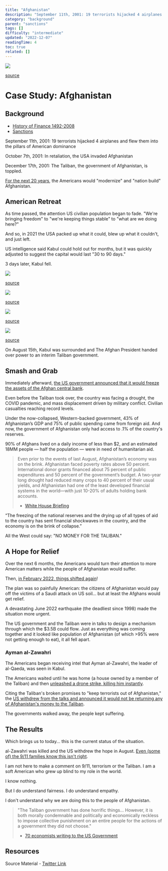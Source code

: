 ```yaml
---
title: "Afghanistan"
description: "September 11th, 2001: 19 terrorists hijacked 4 airplanes and flew them into the pillars of American dominance"
category: "background"
parent: "sanctions"
tags: []
difficulty: "intermediate"
updated: "2022-12-07"
readingTime: 4
toc: true
related: []
---
```


![](/images/sanctions-banner.webp)

[source](https://www.pewresearch.org/fact-tank/2021/09/28/u-s-veterans-have-mixed-views-of-afghanistan-withdrawal-but-are-highly-critical-of-how-biden-handled-it/)

# Case Study: Afghanistan

## Background

*   [History of Finance 1492-2008](http://inevitableeth.com/home/background/history-finance)
*   [Sanctions](/background/sanctions)

September 11th, 2001: 19 terrorists hijacked 4 airplanes and flew them into the pillars of American dominance 

October 7th, 2001: In retaliation, the USA invaded Afghanistan 

December 17th, 2001: The Taliban, the government of Afghanistan, is toppled. 

[For the next 20 years](https://en.wikipedia.org/wiki/Aftermath_of_the_Afghanistan_War_\(2001%E2%80%932021\)), the Americans would "modernize" and "nation build" Afghanistan. 

## American Retreat

As time passed, the attention US civilian population began to fade. "We're bringing freedom" to "we're keeping things stable" to "what are we doing here?" 

And so, in 2021 the USA packed up what it could, blew up what it couldn't, and just left.

US intelligence said Kabul could hold out for months, but it was quickly adjusted to suggest the capital would last "30 to 90 days." 

3 days later, Kabul fell.

![](/images/afghanistan-fall-of-kabul-1.jpg)

[source](https://www.nbcnews.com/news/world/afghans-packed-u-s-cargo-plane-highlights-rush-leave-kabul-n1276948)

![](/images/afghanistan-fall-of-kabul-2.jpg)

[source](https://www.wsj.com/articles/intelligence-reports-from-afghanistan-missed-one-key-element-speed-11629056759)

![](/images/afghanistan-fall-of-kabul-3.jpg)

[source](https://news.virginia.edu/content/qa-long-term-foreign-policy-effects-chaotic-withdrawal-afghanistan)

![](/images/afghanistan-fall-of-kabul-4.jpg)

[source](https://www.nytimes.com/2021/08/21/opinion/us-afghanistan-pakistan-taliban.html)

On August 15th, Kabul was surrounded and The Afghan President handed over power to an interim Taliban government. 

## Smash and Grab

Immediately afterward, [the US government announced that it would freeze the assets of the Afghan central bank](https://markets.businessinsider.com/news/currencies/afghanistan-us-freezes-assets-reserves-afghani-economy-taliban-central-bank-2021-8). 

Even before the Taliban took over, the country was facing a drought, the COVID pandemic, and mass displacement driven by military conflict. Civilian casualties reaching record levels. 

Under the now-collapsed, Western-backed government, 43% of Afghanistan’s GDP and 75% of public spending came from foreign aid. And now, the government of Afghanistan only had access to .1% of the country's reserves. 

90% of Afghans lived on a daily income of less than $2, and an estimated 18MM people — half the population — were in need of humanitarian aid.

> Even prior to the events of last August, Afghanistan’s economy was on the brink. Afghanistan faced poverty rates above 50 percent. International donor grants financed about 75 percent of public expenditures and 50 percent of the government’s budget. A two-year long drought had reduced many crops to 40 percent of their usual yields, and Afghanistan had one of the least developed financial systems in the world—with just 10-20% of adults holding bank accounts.
> 
> *   [White House Briefing](https://www.whitehouse.gov/briefing-room/statements-releases/2022/02/11/fact-sheet-executive-order-to-preserve-certain-afghanistan-central-bank-assets-for-the-people-of-afghanistan/#:~:text=Even%20prior%20to%20the%20events,percent%20of%20the%20government's%20budget.)

“The freezing of the national reserves and the drying up of all types of aid to the country has sent financial shockwaves in the country, and the economy is on the brink of collapse.” 

All the West could say: "NO MONEY FOR THE TALIBAN." 

## A Hope for Relief

Over the next 6 months, the Americans would turn their attention to more American matters while the people of Afghanistan would suffer. 

Then, [in February 2022, things shifted again](https://www.whitehouse.gov/briefing-room/statements-releases/2022/02/11/fact-sheet-executive-order-to-preserve-certain-afghanistan-central-bank-assets-for-the-people-of-afghanistan/)! 

The plan was so painfully American: the citizens of Afghanistan would pay off the victims of a Saudi attack on US soil... but at least the Afghans would get relief. 

A devastating June 2022 earthquake (the deadliest since 1998) made the situation more urgent. 

The US government and the Taliban were in talks to design a mechanism through which the $3.5B could flow. Just as everything was coming together and it looked like population of Afghanistan (of which >95% were not getting enough to eat), it all fell apart. 

### Ayman al-Zawahri

The Americans began receiving intel that Ayman al-Zawahri, the leader of al-Qaeda, was seen in Kabul. 

The Americans waited until he was home (a house owned by a member of the Taliban) and then [unleashed a drone strike, killing him instantly](https://www.bbc.com/news/world-asia-62387167). 

Citing the Taliban's broken promises to "keep terrorists out of Afghanistan," the [US withdrew from the talks and announced it would not be returning any of Afghanistan's money to the Taliban](https://www.nytimes.com/2022/08/15/us/politics/us-afghanistan-funds-taliban.html). 

The governments walked away, the people kept suffering. 

## The Results

Which brings us to today... this is the current status of the situation. 

al-Zawahri was killed and the US withdrew the hope in August. [Even (some of) the 9/11 families know this isn't right](https://www.politico.com/newsletters/national-security-daily/2022/08/16/morally-wrong-9-11-families-urge-biden-to-send-3-5b-to-afghans-00052138). 

I am not here to make a comment on 9/11, terrorism or the Taliban. I am a soft American who grew up blind to my role in the world. 

I know nothing. 

But I do understand fairness. I do understand empathy. 

I don't understand why we are doing this to the people of Afghanistan.

> "The Taliban government has done horrific things... However, it is both morally condemnable and politically and economically reckless to impose collective punishment on an entire people for the actions of a government they did not choose."
> 
> *   [70 economists writing to the US Government](https://www.businessinsider.in/international/news/the-taliban-still-wants-the-7-billion-in-frozen-funds-held-by-the-us-top-economists-say-its-morally-condemnable-and-reckless-for-biden-not-to-hand-it-over-/articleshow/93528387.cms)

## Resources

Source Material - [Twitter Link](https://twitter.com/logarithmicrex/status/1560652605356851201)

